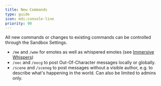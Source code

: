 ```yaml
---
title: New Commands
type: guide
icon: mdi:console-line
priority: 90
---
```


All new commands or changes to existing commands can be controlled through the Sandbox Settings.

- `/me` and `/wme` for emotes as well as whispered emotes (see [Immersive Whispers](immersive-whispers))
- `/ooc` and `/oocg` to post Out-Of-Character messages locally or globally.
- `/scene` and `/sceneg` to post messages without a visible author, e.g. to describe what's happening in the world. Can also be limited to admins only.